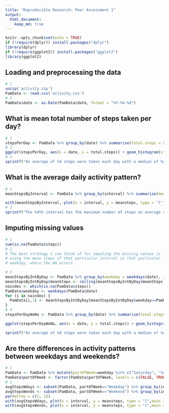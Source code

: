 ```yaml
---
title: "Reproducible Research: Peer Assessment 1"
output: 
  html_document:
    keep_md: true
---
```


```r
knitr::opts_chunk$set(echo = TRUE)
if (!require(dplyr)) install.packages("dplyr")
library(dplyr)
if (!require(ggplot2)) install.packages("ggplot2")
library(ggplot2)
```

## Loading and preprocessing the data

```r
# 1
unzip('activity.zip')
PamData <- read.csv('activity.csv')
# 2
PamData$date <- as.Date(PamData$date, format = "%Y-%m-%d")
```

## What is mean total number of steps taken per day?
```r
# 1
stepsPerDay <- PamData %>% group_by(date) %>% summarise(total.steps = sum(steps, na.rm = T))
# 2
ggplot(stepsPerDay, aes(x = date, y = total.steps)) + geom_histogram(stat = "identity")
# 3
sprintf("An average of %d steps were taken each day with a median of %d", as.integer(mean(stepsPerDay$total.steps)), as.integer(median(stepsPerDay$total.steps)))
```


## What is the average daily activity pattern?


```r
# 1
meanStepsByInterval <- PamData %>% group_by(interval) %>% summarise(meansteps = mean(steps, na.rm = T))

with(meanStepsByInterval, plot(x = interval, y = meansteps, type = "l"))
# 2
sprintf("The %dth interval has the maximum number of steps on average across all the days in the dataset.", meanStepsByInterval$interval[which.max(meanStepsByInterval$meansteps)])
```

## Imputing missing values
```r
# 1
sum(is.na(PamData$steps))
# 2
# The best strategy I can think of for imputing the missing values is
# using the mean steps of that particular interval in that particular
# weekday, where the NA occurs

# 3
meanStepsByIntByDay <- PamData %>% group_by(weekday = weekdays(date), interval) %>% summarise(meanSteps = mean(steps, na.rm = T))
meanStepsByIntByDay$meanSteps <- ceiling(meanStepsByIntByDay$meanSteps)
naindex <- which(is.na(PamData$steps))
PamData$weekday <- weekdays(PamData$date)
for (i in naindex) {
  PamData[i,1] <- meanStepsByIntByDay[meanStepsByIntByDay$weekday==PamData[i,4] & meanStepsByIntByDay$interval==PamData[i,3],3]
}
# 4
stepsPerDayWoNa <- PamData %>% group_by(date) %>% summarise(total.steps = sum(steps, na.rm = T))

ggplot(stepsPerDayWoNa, aes(x = date, y = total.steps)) + geom_histogram(stat = "identity")

sprintf("An average of %d steps were taken each day with a median of %d", as.integer(mean(stepsPerDayWoNa$total.steps)), as.integer(median(stepsPerDayWoNa$total.steps)))
```
## Are there differences in activity patterns between weekdays and weekends?

```r
# 1
PamData <- PamData %>% mutate(partOfWeek=weekday %in% c("Saturday", "Sunday"))
PamData$partOfWeek <- factor(PamData$partOfWeek, levels = c(FALSE, TRUE), labels = c("Weekday", "Weekend"))
# 2
avgStepsWdays <- subset(PamData, partOfWeek=="Weekday") %>% group_by(interval) %>% summarise(meansteps=mean(steps))
avgStepsWends <- subset(PamData, partOfWeek=="Weekend") %>% group_by(interval) %>% summarise(meansteps=mean(steps))
par(mfrow = c(2, 1))
with(avgStepsWdays, plot(x = interval, y = meansteps, type = "l",main = "Average steps taken by 5-minute intervals on weekdays"))
with(avgStepsWends, plot(x = interval, y = meansteps, type = "l",main = "Average steps taken by 5-minute intervals on weekends"))
```